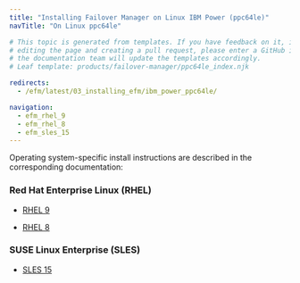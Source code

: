 ```yaml
---
title: "Installing Failover Manager on Linux IBM Power (ppc64le)"
navTitle: "On Linux ppc64le"

# This topic is generated from templates. If you have feedback on it, instead of
# editing the page and creating a pull request, please enter a GitHub issue and
# the documentation team will update the templates accordingly.
# Leaf template: products/failover-manager/ppc64le_index.njk

redirects:
  - /efm/latest/03_installing_efm/ibm_power_ppc64le/

navigation:
  - efm_rhel_9
  - efm_rhel_8
  - efm_sles_15
---
```


Operating system-specific install instructions are described in the corresponding documentation:

### Red Hat Enterprise Linux (RHEL)

- [RHEL 9](efm_rhel_9)

- [RHEL 8](efm_rhel_8)

### SUSE Linux Enterprise (SLES)

- [SLES 15](efm_sles_15)
